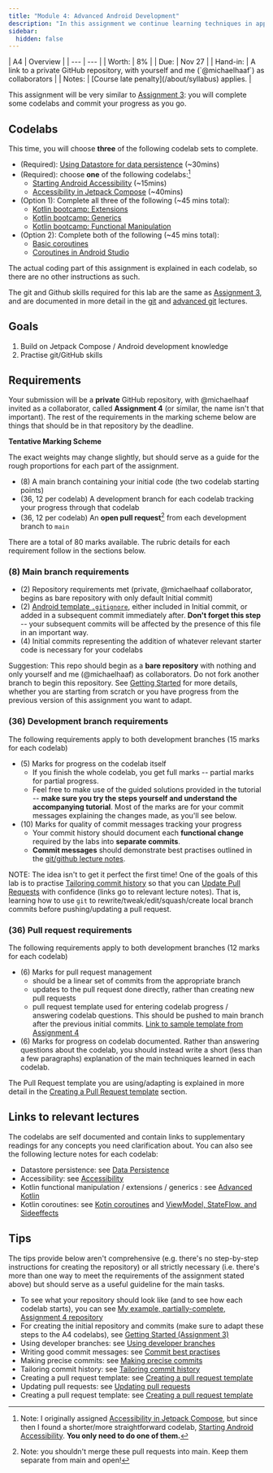 ```yaml
---
title: "Module 4: Advanced Android Development"
description: "In this assignment we continue learning techniques in application architecture for the Android stack. We will continue to document our progress through codelabs using git/GitHub best practises to keep track of the techiques learned and to practise useful repository management skills."
sidebar:
  hidden: false
---
```


<div class="first-col-header">
| A4 | Overview |
| --- | --- |
| Worth: | 8% |
| Due: | Nov 27 |
| Hand-in: | A link to a private GitHub repository, with yourself and me (`@michaelhaaf`) as collaborators |
| Notes: | [Course late penalty](/about/syllabus) applies. |
</div>

[git-notes]: /5A6-F23/lectures/development/01-git
[git-adv-notes]: /5A6-F23/lectures/development/02-git-advanced

[lecture-viewmodel]: /5A6-F23/lectures/user-interfaces/05-data-flow
[lecture-datastore]: /5A6-F23/lectures/user-interfaces/06-data-persistence
[lecture-accessibility]: /5A6-F23/lectures/user-interfaces/07-accessibility
[lecture-advanced-kotlin]: /5A6-F23/lectures/programming/04-advanced-kotlin
[lecture-coroutines]: /5A6-F23/lectures/programming/05-coroutines

[codelab-datastore]: https://developer.android.com/codelabs/android-preferences-datastore#0
[codelab-accessibility]: https://developer.android.com/codelabs/starting-android-accessibility#0
[codelab-accessibility-2]: https://developer.android.com/codelabs/jetpack-compose-accessibility#0

[kt-bootcamp-51]: https://codelabs.developers.google.com/codelabs/kotlin-bootcamp-extensions/#0
[kt-bootcamp-52]: https://codelabs.developers.google.com/codelabs/kotlin-bootcamp-generics/#0
[kt-bootcamp-6]: https://codelabs.developers.google.com/codelabs/kotlin-bootcamp-sams/#0

[codelab-coroutines-1]: https://developer.android.com/codelabs/basic-android-kotlin-compose-coroutines-kotlin-playground#0
[codelab-coroutines-2]: https://developer.android.com/codelabs/basic-android-kotlin-compose-coroutines-android-studio#0

This assignment will be very similar to [Assignment 3](#prev): you will complete some codelabs and commit your progress as you go.

## Codelabs

This time, you will choose **three** of the following codelab sets to complete.

- (Required): [Using Datastore for data persistence][codelab-datastore] (~30mins)
- (Required): choose **one** of the following codelabs:[^2]
  - [Starting Android Accessibility][codelab-accessibility] (~15mins)
  - [Accessibility in Jetpack Compose][codelab-accessibility-2] (~40mins)
- (Option 1): Complete all three of the following (~45 mins total):
  - [Kotlin bootcamp: Extensions][kt-bootcamp-51]
  - [Kotlin bootcamp: Generics][kt-bootcamp-52]
  - [Kotlin bootcamp: Functional Manipulation][kt-bootcamp-6]
- (Option 2): Complete both of the following (~45 mins total):
  - [Basic coroutines][codelab-coroutines-1]
  - [Coroutines in Android Studio][codelab-coroutines-2]

[^2]: Note: I originally assigned [Accessibility in Jetpack Compose][codelab-accessibility-2], but since then I found a shorter/more straightforward codelab, [Starting Android Accessibility][codelab-accessibility]. **You only need to do one of them.**

The actual coding part of this assignment is explained in each codelab, so there are no other instructions as such. 

The git and Github skills required for this lab are the same as [Assignment 3](#prev), and are documented in more detail in the [git][git-notes] and [advanced git][git-adv-notes] lectures.

## Goals

1. Build on Jetpack Compose / Android development knowledge
2. Practise git/GitHub skills

## Requirements

Your submission will be a **private** GitHub repository, with @michaelhaaf invited as a collaborator, called **Assignment 4** (or similar, the name isn't that important). The rest of the requirements in the marking scheme below are things that should be in that repository by the deadline.

**Tentative Marking Scheme**

The exact weights may change slightly, but should serve as a guide for the rough proportions for each part of the assignment.

- (8) A main branch containing your initial code (the two codelab starting points)
- (36, 12 per codelab) A development branch for each codelab tracking your progress through that codelab
- (36, 12 per codelab) An **open pull request**[^1] from each development branch to `main`

[^1]: Note: you shouldn't merge these pull requests into main. Keep them separate from main and open!

There are a total of 80 marks available. The rubric details for each requirement follow in the sections below.

### (8) Main branch requirements

[gitignore]: https://github.com/github/gitignore/blob/main/Android.gitignore

- (2) Repository requirements met (private, @michaelhaaf collaborator, begins as bare repository with only default Initial commit)
- (2) [Android template `.gitignore`][gitignore], either included in Initial commit, or added in a subsequent commit immediately after. **Don't forget this step** -- your subsequent commits will be affected by the presence of this file in an important way.
- (4) Initial commits representing the addition of whatever relevant starter code is necessary for your codelabs

Suggestion: This repo should begin as a **bare repository** with nothing and only yourself and me (@michaelhaaf) as collaborators. Do not fork another branch to begin this repository. See [Getting Started](#getting-started) for more details, whether you are starting from scratch or you have progress from the previous version of this assignment you want to adapt.

### (36) Development branch requirements

The following requirements apply to both development branches (15 marks for each codelab)

- (5) Marks for progress on the codelab itself
  - If you finish the whole codelab, you get full marks -- partial marks for partial progress.
  - Feel free to make use of the guided solutions provided in the tutorial -- **make sure you try the steps yourself and understand the accompanying tutorial**. Most of the marks are for your commit messages explaining the changes made, as you'll see below. 
- (10) Marks for quality of commit messages tracking your progress
  - Your commit history should document each **functional change** required by the labs into **separate commits**.
  - **Commit messages** should demonstrate best practises outlined in the [git/github lecture notes][git-notes].

NOTE: The idea isn't to get it perfect the first time! One of the goals of this lab is to practise [Tailoring commit history][tailoring-commit-history] so that you can [Update Pull Requests][update-pull-requests] with confidence (links go to relevant lecture notes). That is, learning how to use `git` to rewrite/tweak/edit/squash/create local branch commits before pushing/updating a pull request.

### (36) Pull request requirements

[template-nav]: https://github.com/michaelhaaf/5A6-F23-assignment3/pull/1#issue-1958579519
[template-state]: https://github.com/michaelhaaf/5A6-F23-assignment3/pull/2#issue-1958594678
[template-pr]: https://github.com/michaelhaaf/5A6-F23-assignment4/blob/main/.github/pull_request_template.md

The following requirements apply to both development branches (12 marks for each codelab)

- (6) Marks for pull request management
  - should be a linear set of commits from the appropriate branch
  - updates to the pull request done directly, rather than creating new pull requests
  - pull request template used for entering codelab progress / answering codelab questions. This should be pushed to main branch after the previous initial commits. [Link to sample template from Assignment 4][template-pr]
- (6) Marks for progress on codelab documented. Rather than answering questions about the codelab, you should instead write a short (less than a few paragraphs) explanation of the main techniques learned in each codelab.

The Pull Request template you are using/adapting is explained in more detail in the [Creating a Pull Request template][creating-a-pull-request-template] section.

## Links to relevant lectures

The codelabs are self documented and contain links to supplementary readings for any concepts you need clarification about. You can also see the following lecture notes for each codelab:

- Datastore persistence: see [Data Persistence][lecture-datastore]
- Accessibility: see [Accessibility][lecture-accessibility]
- Kotlin functional manipulation / extensions / generics : see [Advanced Kotlin][lecture-advanced-kotlin]
- Kotlin coroutines: see [Kotin coroutines][lecture-coroutines] and [ViewModel, StateFlow, and Sideeffects][lecture-viewmodel]

## Tips

The tips provide below aren't comprehensive (e.g. there's no step-by-step instructions for creating the repository) or all strictly necessary (i.e. there's more than one way to meet the requirements of the assignment stated above) but should serve as a useful guideline for the main tasks. 

- To see what your repository should look like (and to see how each codelab starts), you can see [My example, partially-complete, Assignment 4 repository](https://github.com/michaelhaaf/5A6-F23-assignment4)
- For creating the initial repository and commits (make sure to adapt these steps to the A4 codelabs), see [Getting Started (Assignment 3)][init-commits]
- Using developer branches: see [Using developer branches][using-dev-branches]
- Writing good commit messages: see [Commit best practises][commit-best-practises]
- Making precise commits: see [Making precise commits][making-precise-commits]
- Tailoring commit history: see [Tailoring commit history][tailoring-commit-history]
- Creating a pull request template: see [Creating a pull request template][creating-a-pull-request-template]
- Updating pull requests: see [Updating pull requests][update-pull-requests]
- Creating a pull request template: see [Creating a pull request template][template-pr]

[init-commits]: /5A6-F23/assignments/assignment-3/#getting-started
[using-dev-branches]: /5A6-F23/lectures/development/01-git-basics/#using-developer-branches
[commit-best-practises]: /5A6-F23/lectures/development/01-git-basics/#commit-best-practices
[making-precise-commits]: /5A6-F23/lectures/development/02-git-advanced/#precise-change-selection-with-git-add---patch
[tailoring-commit-history]: /5A6-F23/lectures/development/02-git-advanced/#interactive-git-rebase
[creating-a-pull-request-template]: /5A6-F23/lectures/development/03-ci-cd/#creating-a-pull-request-template
[update-pull-requests]: /5A6-F23/lectures/development/03-ci-cd/#updating-pull-requests
